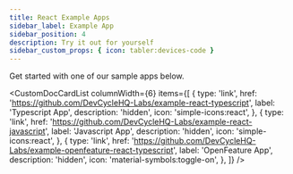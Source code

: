 ```yaml
---
title: React Example Apps
sidebar_label: Example App
sidebar_position: 4
description: Try it out for yourself
sidebar_custom_props: { icon: tabler:devices-code }
---
```


Get started with one of our sample apps below.


<CustomDocCardList
  columnWidth={6}
  items={[
    {
      type: 'link',
      href: 'https://github.com/DevCycleHQ-Labs/example-react-typescript',
      label: 'Typescript App',
      description: 'hidden',
      icon: 'simple-icons:react',
    },
    {
      type: 'link',
      href: 'https://github.com/DevCycleHQ-Labs/example-react-javascript',
      label: 'Javascript App',
      description: 'hidden',
      icon: 'simple-icons:react',
    },
    {
      type: 'link',
      href: 'https://github.com/DevCycleHQ-Labs/example-openfeature-react-typescript',
      label: 'OpenFeature App',
      description: 'hidden',
      icon: 'material-symbols:toggle-on',
    },
  ]}
/>
